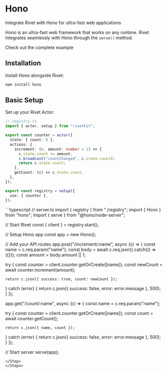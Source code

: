 # Hono

Integrate Rivet with Hono for ultra-fast web applications

Hono is an ultra-fast web framework that works on any runtime. Rivet integrates seamlessly with Hono through the `serve()` method.

<CardGroup>
<Card title="View Example on GitHub" icon="github" href="https://github.com/rivet-dev/rivetkit/tree/main/examples/hono">
	Check out the complete example
</Card>
</CardGroup>

## Installation

Install Hono alongside Rivet:

```bash
npm install hono
```

## Basic Setup

<Steps>
<Step title="Create Your Registry">
Set up your Rivet Actor:

```typescript
// registry.ts
import { actor, setup } from "rivetkit";

export const counter = actor({
  state: { count: 0 },
  actions: {
    increment: (c, amount: number = 1) => {
      c.state.count += amount;
      c.broadcast("countChanged", c.state.count);
      return c.state.count;
    },
    getCount: (c) => c.state.count,
  },
});

export const registry = setup({
  use: { counter },
});
```
</Step>

<Step title="Integrate with Hono">
```typescript
// server.ts
import { registry } from "./registry";
import { Hono } from "hono";
import { serve } from "@hono/node-server";

// Start Rivet
const { client } = registry.start();

// Setup Hono app
const app = new Hono();

// Add your API routes
app.post("/increment/:name", async (c) => {
  const name = c.req.param("name");
  const body = await c.req.json().catch(() => ({}));
  const amount = body.amount || 1;
  
  try {
    const counter = client.counter.getOrCreate([name]);
    const newCount = await counter.increment(amount);
    
    return c.json({ success: true, count: newCount });
  } catch (error) {
    return c.json({ 
      success: false, 
      error: error.message 
    }, 500);
  }
});

app.get("/count/:name", async (c) => {
  const name = c.req.param("name");
  
  try {
    const counter = client.counter.getOrCreate([name]);
    const count = await counter.getCount();
    
    return c.json({ name, count });
  } catch (error) {
    return c.json({ 
      success: false, 
      error: error.message 
    }, 500);
  }
});

// Start server
serve(app);
```
</Step>
</Steps>

